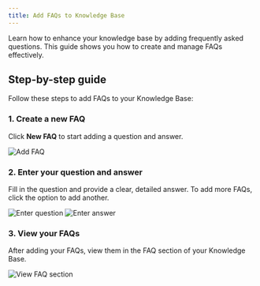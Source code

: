 ```yaml
---
title: Add FAQs to Knowledge Base
---
```


Learn how to enhance your knowledge base by adding frequently asked questions. This guide shows you how to create and manage FAQs effectively.

## Step-by-step guide

Follow these steps to add FAQs to your Knowledge Base:

### 1. Create a new FAQ

Click **New FAQ** to start adding a question and answer.

<img src="https://storage.googleapis.com/helpsessionvideos/Contactswing/images/faqs.jpg" alt="Add FAQ" />

### 2. Enter your question and answer

Fill in the question and provide a clear, detailed answer. To add more FAQs, click the option to add another.

<img src="https://storage.googleapis.com/helpsessionvideos/Contactswing/images/qs.jpg" alt="Enter question" />
<img src="https://storage.googleapis.com/helpsessionvideos/Contactswing/images/qs1.jpg" alt="Enter answer" />

### 3. View your FAQs

After adding your FAQs, view them in the FAQ section of your Knowledge Base.

<img src="https://storage.googleapis.com/helpsessionvideos/Contactswing/images/df.jpg" alt="View FAQ section" />
